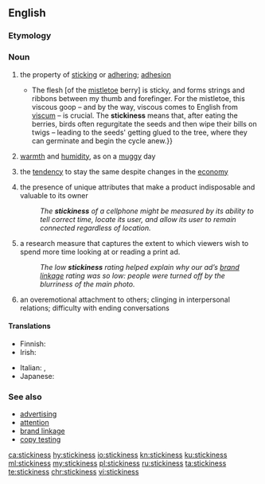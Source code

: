 ==English==

===Etymology===
{{suffix|sticky|ness|lang=en}}

===Noun===
{{en-noun|-|es}}

# the property of [[sticking]] or [[adhering]]; [[adhesion]]
#* {{quote-news|author=Olivia Judson|authorlink=Olivia Judson|title=The hemiparasite season &#91;print version: Under the hemiparasite, ''International New York Times'', 24–25 December 2014, p.&nbsp;7&#93;|url=http://www.nytimes.com/2014/12/24/opinion/the-hemiparasite-season.html|work={{w|The New York Times}}|date=23 December 2014|passage={{...}} The flesh [of the [[mistletoe]] berry] is sticky, and forms strings and ribbons between my thumb and forefinger. For the mistletoe, this viscous goop&nbsp;– and by the way, viscous comes to English from [[Viscum|viscum]]&nbsp;– is crucial. The '''stickiness''' means that, after eating the berries, birds often regurgitate the seeds and then wipe their bills on twigs&nbsp;– leading to the seeds' getting glued to the tree, where they can germinate and begin the cycle anew.}}
# [[warmth]] and [[humidity]], as on a [[muggy]] day
# {{label|en|economics|of prices or wages}} the [[tendency]] to stay the same despite changes in the [[economy]]
# {{label|en|marketing|interface design}} the presence of unique attributes that make a product indisposable and valuable to its owner
#: ''The '''stickiness''' of a cellphone might be measured by its ability to tell correct time, locate its user, and allow its user to remain connected regardless of location.''
# {{label|en|advertising}} a research measure that captures the extent to which viewers wish to spend more time looking at or reading a print ad.
#: ''The low '''stickiness''' rating helped explain why our ad’s [[brand linkage]] rating was so low: people were turned off by the blurriness of the main photo.''
# {{label|en|psychology}} an overemotional attachment to others; clinging in interpersonal relations; difficulty with ending conversations

====Translations====
{{trans-top|the property of sticking or adhering}}
* Finnish: {{t+|fi|tahmeus}}
* Irish: {{t|ga|greamaitheacht|f}}
{{trans-mid}}
* Italian: {{t|it|vischiosità|f}}, {{t|it|collosità|f}}
* Japanese: {{t|ja|粘粘|tr=ねばねば, ネバネバ, nebaneba|sc=Jpan}}
{{trans-bottom}}

===See also===
* [[w:advertising|advertising]]
* [[w:attention|attention]]
* [[brand linkage]]
* [[w:copy testing|copy testing]]

[[ca:stickiness]]
[[hy:stickiness]]
[[io:stickiness]]
[[kn:stickiness]]
[[ku:stickiness]]
[[ml:stickiness]]
[[my:stickiness]]
[[pl:stickiness]]
[[ru:stickiness]]
[[ta:stickiness]]
[[te:stickiness]]
[[chr:stickiness]]
[[vi:stickiness]]